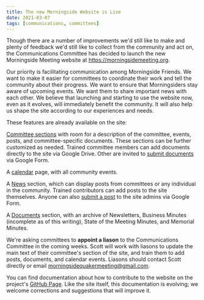 ```yaml
---
title: The new Morningside Website is Live
date: 2021-03-07
tags: [communications, committees]
---
```


Though there are a number of improvements we'd still like to make and plenty of feedback we'd still like to collect from the community and act on, the Communications Committee has decided to launch the new Morningside Meeting website at https://morningsidemeeting.org.

Our priority is facilitating communication among Morningside Friends. We want to make it easier for committees to coordinate their work and tell the community about their progress. We want to ensure that Morningsiders stay aware of upcoming events. We want them to share important news with each other. We believe that launching and starting to use the website now, even as it evolves, will immediately benefit the community. It will also help us shape the site according to our experiences and needs.

These features are already available on the site:

[Committee sections](https://morningsidemeeting.org/committees) with room for a description of the committee, events, posts, and committee-specific documents. These sections can be further customized as needed. Trained committee members can add documents directly to the site via Google Drive. Other are invited to [submit documents](https://docs.google.com/forms/d/e/1FAIpQLSeaFAxJDyz35UB7Y8SIXip7Fr7kk0o04e2rdfVzeLjjHODytg/viewform) via Google Form.

A [calendar](https://morningsidemeeting.org/calendar) page, with all community events.

A [News](https://morningsidemeeting.org/news) section, which can display posts from committees or any individual in the community. Trained contributors can add posts to the site themselves. Anyone can also [submit a post](https://morningsidemeeting.org/news/share) to the site admins via Google Form.

A [Documents](https://morningsidemeeting.org/newsletters) section, with an archive of Newsletters, Business Minutes (incomplete as of this writing), State of the Meeting Minutes, and Memorial Minutes.

We're asking committees to **appoint a liason** to the Communications Committee in the coming weeks. Scott will work with liasons to update the main text of their committee's section of the site, and train them to add posts, documents, and calendar events. Liasons should contact Scott directly or email [morningsidequakermeeting@gmail.com](mailto:morningsidequakermeeting@gmail.com).

You can find documentation about how to contribute to the website on the project's [GitHub Page](https://github.com/morningsidemeeting/morningsidemeeting.github.io). Like the site itself, this documentation is evolving; we welcome corrections and suggestions that will improve it.
